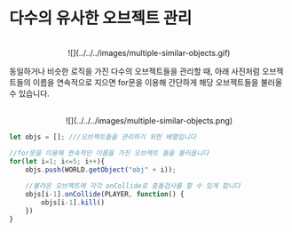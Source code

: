 
# 다수의 유사한 오브젝트 관리

<center>
<br/>
![](../../../images/multiple-similar-objects.gif)
</center>

동일하거나 비슷한 로직을 가진 다수의 오브젝트들을 관리할 때, 아래 사진처럼 오브젝트들의 이름을 연속적으로 지으면 for문을 이용해 간단하게 해당 오브젝트들을 불러올 수 있습니다.  

<center>
<br/>
![](../../../images/multiple-similar-objects.png)
</center>

```js copy showLineNumbers filename="similar-objects"
let objs = []; ///오브젝트들을 관리하기 위한 배열입니다

//for문을 이용해 연속적인 이름을 가진 오브젝트 들을 불러옵니다
for(let i=1; i<=5; i++){
    objs.push(WORLD.getObject("obj" + i)); 
    
    //불러온 오브젝트에 각각 onCollide로 충돌검사를 할 수 있게 합니다
    objs[i-1].onCollide(PLAYER, function() {
        objs[i-1].kill()
    })
}
```